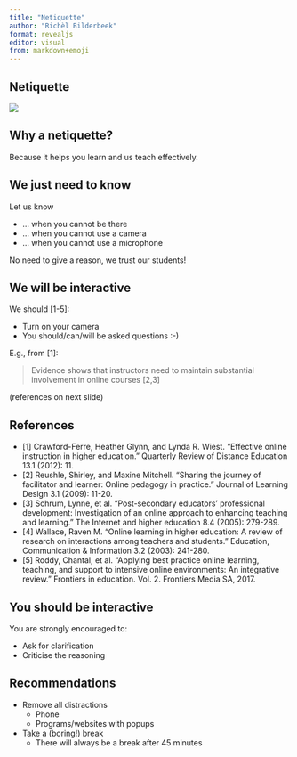 ```yaml
---
title: "Netiquette"
author: "Richèl Bilderbeek"
format: revealjs
editor: visual
from: markdown+emoji
---
```


## Netiquette

![](programming_formalism_course.png)

## Why a netiquette?

Because it helps you learn and us teach effectively.

## We just need to know

Let us know

-   ... when you cannot be there
-   ... when you cannot use a camera
-   ... when you cannot use a microphone

No need to give a reason, we trust our students!

## We will be interactive

We should \[1-5\]:

-   Turn on your camera
-   You should/can/will be asked questions :-)

E.g., from \[1\]:

> Evidence shows that instructors need to maintain substantial involvement in online courses \[2,3\]

(references on next slide)

## References

-   \[1\] Crawford-Ferre, Heather Glynn, and Lynda R. Wiest. "Effective online instruction in higher education." Quarterly Review of Distance Education 13.1 (2012): 11.
-   \[2\] Reushle, Shirley, and Maxine Mitchell. "Sharing the journey of facilitator and learner: Online pedagogy in practice." Journal of Learning Design 3.1 (2009): 11-20.
-   \[3\] Schrum, Lynne, et al. "Post-secondary educators' professional development: Investigation of an online approach to enhancing teaching and learning." The Internet and higher education 8.4 (2005): 279-289.
-   \[4\] Wallace, Raven M. "Online learning in higher education: A review of research on interactions among teachers and students." Education, Communication & Information 3.2 (2003): 241-280.
-   \[5\] Roddy, Chantal, et al. "Applying best practice online learning, teaching, and support to intensive online environments: An integrative review." Frontiers in education. Vol. 2. Frontiers Media SA, 2017.

## You should be interactive

You are strongly encouraged to:

-   Ask for clarification
-   Criticise the reasoning

## Recommendations

-   Remove all distractions
    -   Phone
    -   Programs/websites with popups
-   Take a (boring!) break
    -   There will always be a break after 45 minutes
